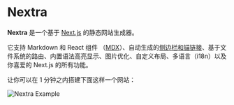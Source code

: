 
# Nextra

**Nextra** 是一个基于 [Next.js](https://nextjs.org) 的静态网站生成器。

它支持 Markdown 和 React 组件 （[MDX](/features/mdx)）、自动生成的[侧边栏和锚链接](/get-started#sidebar-and-anchor-links)、基于文件系统的路由、内置语法高亮显示、图片优化、自定义布局、多语言（i18n）以及你喜爱的 Next.js 的所有功能。

让你可以在 1 分钟之内搭建下面这样一个网站：

<Bleed>![Nextra Example](../public/demo.png)</Bleed>
